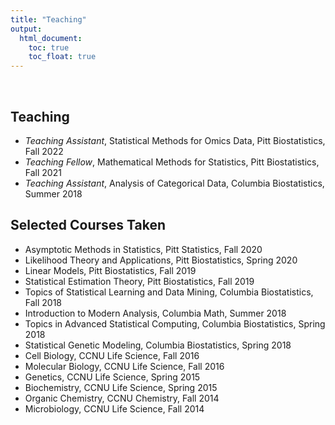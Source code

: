 ```yaml
---
title: "Teaching"
output:
  html_document:
    toc: true
    toc_float: true
---
```


<br>

## Teaching
* *Teaching Assistant*, Statistical Methods for Omics Data, Pitt Biostatistics, Fall 2022
* *Teaching Fellow*, Mathematical Methods for Statistics, Pitt Biostatistics, Fall 2021
* *Teaching Assistant*, Analysis of Categorical Data, Columbia Biostatistics, Summer 2018


## Selected Courses Taken
* Asymptotic Methods in Statistics, Pitt Statistics, Fall 2020
* Likelihood Theory and Applications, Pitt Biostatistics, Spring 2020
* Linear Models, Pitt Biostatistics, Fall 2019
* Statistical Estimation Theory, Pitt Biostatistics, Fall 2019
* Topics of Statistical Learning and Data Mining, Columbia Biostatistics, Fall 2018
* Introduction to Modern Analysis, Columbia Math, Summer 2018  
* Topics in Advanced Statistical Computing, Columbia Biostatistics, Spring 2018  
* Statistical Genetic Modeling, Columbia Biostatistics, Spring 2018
* Cell Biology, CCNU Life Science, Fall 2016
* Molecular Biology, CCNU Life Science, Fall 2016
* Genetics, CCNU Life Science, Spring 2015
* Biochemistry, CCNU Life Science, Spring 2015
* Organic Chemistry, CCNU Chemistry, Fall 2014
* Microbiology, CCNU Life Science, Fall 2014
